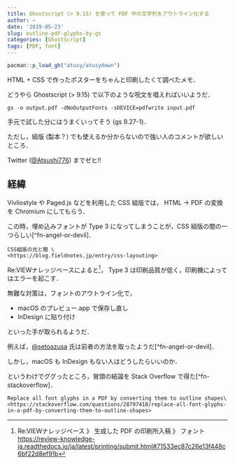 ```yaml
---
title: Ghostscript (> 9.15) を使って PDF 中の文字列をアウトライン化する
author: ~
date: '2019-05-23'
slug: outline-pdf-glyphs-by-gs
categories: [Ghostscript]
tags: [PDF, font]
---
```


```r
pacman::p_load_gh("atusy/atusydown")
```

HTML + CSS で作ったポスターをちゃんと印刷したくて調べたメモ．

どうやら Ghostscript (> 9.15) で以下のような呪文を唱えればいいようだ．

```
gs -o output.pdf -dNoOutputFonts -sDEVICE=pdfwrite input.pdf
```

手元で試した分にはうまくいってそう (gs 9.27-1)．

ただし，組版 (製本？) でも使えるか分からないので強い人のコメントが欲しいところ．

Twitter ([\@Atsushi776](https://twitter.com/Atsushi776)) までゼヒ!!

## 経緯

Vivliostyle や Paged.js などを利用した CSS 組版では，
HTML -> PDF の変換を Chromium にしてもらう．

この時，埋め込みフォントが Type 3 になってしまうことが，CSS 組版の闇の一つらしい[^fn-angel-or-devil]．

```fn
CSS組版の光と闇 \
<https://blog.fieldnotes.jp/entry/css-layouting>
```




Re:VIEWナレッジベースによると[^review]，
Type 3 は印刷品質が低く，印刷機によってはエラーを起こす．

[^review]: 
    Re:VIEWナレッジベース 》 生成した PDF の印刷所入稿 》 フォント \
    <https://review-knowledge-ja.readthedocs.io/ja/latest/printing/submit.html#71533ec87c26e13f448c6bf22d8ef91b>

無難な対策は，フォントのアウトライン化で，

- macOS のプレビュー.app で保存し直し
- InDesign に貼り付け

といった手が取られるようだ．

例えば，[\@setoazusa](https://twitter.com/setoazusa) 氏は前者の方法を取ったようだ[^fn-angel-or-devil]．

しかし，macOS も InDesign もない人はどうしたらいいのか．

というわけでググったところ，冒頭の結論を Stack Overflow で得た[^fn-stackoverflow]．

```fn
Replace all font glyphs in a PDF by converting them to outline shapes\
<https://stackoverflow.com/questions/28797418/replace-all-font-glyphs-in-a-pdf-by-converting-them-to-outline-shapes>
```

